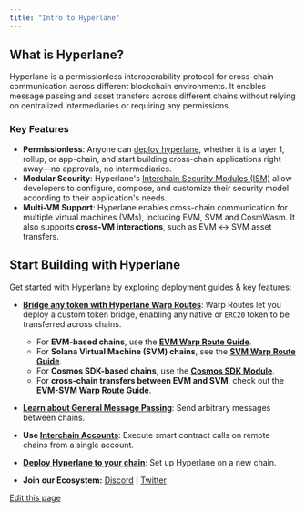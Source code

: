 ```yaml
---
title: "Intro to Hyperlane"
---
```


## What is Hyperlane?[​](#what-is-hyperlane "Direct link to What is Hyperlane?")

Hyperlane is a permissionless interoperability protocol for cross-chain communication across different blockchain environments. It enables message passing and asset transfers across different chains without relying on centralized intermediaries or requiring any permissions.

### Key Features[​](#key-features "Direct link to Key Features")

* **Permissionless**: Anyone can [deploy hyperlane](https://docs.hyperlane.xyz/docs/deploy-hyperlane), whether it is a layer 1, rollup, or app-chain, and start building cross-chain applications right away—no approvals, no intermediaries.
* **Modular Security**: Hyperlane's [Interchain Security Modules (ISM)](https://docs.hyperlane.xyz/docs/protocol/ISM/modular-security) allow developers to configure, compose, and customize their security model according to their application's needs.
* **Multi-VM Support**: Hyperlane enables cross-chain communication for multiple virtual machines (VMs), including EVM, SVM and CosmWasm. It also supports **cross-VM interactions**, such as EVM ↔ SVM asset transfers.

## Start Building with Hyperlane[​](#start-building-with-hyperlane "Direct link to Start Building with Hyperlane")

Get started with Hyperlane by exploring deployment guides & key features:

* **[Bridge any token with Hyperlane Warp Routes](/docs/guides/deploy-warp-route)**: Warp Routes let you deploy a custom token bridge, enabling any native or `ERC20` token to be transferred across chains.

  * For **EVM-based chains**, use the **[EVM Warp Route Guide](/docs/guides/deploy-warp-route)**.
  * For **Solana Virtual Machine (SVM) chains**, see the **[SVM Warp Route Guide](/docs/guides/deploy-svm-warp-route)**.
  * For **Cosmos SDK-based chains**, use the **[Cosmos SDK Module](/docs/reference/alt-vm-implementations/cosmos-sdk)**.
  * For **cross-chain transfers between EVM and SVM**, check out the **[EVM-SVM Warp Route Guide](/docs/guides/deploy-evm-svm-warp-route)**.

* **[Learn about General Message Passing](/docs/reference/messaging/send)**: Send arbitrary messages between chains.

* **Use [Interchain Accounts](https://docs.hyperlane.xyz/docs/reference/applications/interchain-account)**: Execute smart contract calls on remote chains from a single account.

* **[Deploy Hyperlane to your chain](/docs/deploy-hyperlane)**: Set up Hyperlane on a new chain.

* **Join our Ecosystem:** [Discord](https://discord.com/invite/hyperlane) | [Twitter](https://x.com/hyperlane)

[Edit this page](https://github.com/hyperlane-xyz/v3-docs/tree/main/docs/intro.mdx)
